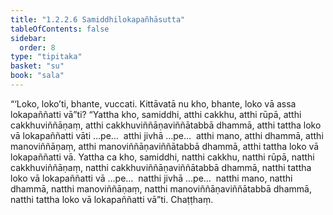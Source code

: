 ```yaml
---
title: "1.2.2.6 Samiddhilokapañhāsutta"
tableOfContents: false
sidebar:
  order: 8
type: "tipitaka"
basket: "su"
book: "sala"
---
```



<DynamicBreadcrumb />

<Division number="68" book="sala" bookNo="13" page="267">

<Paragraph number="224" book="sala">
“‘Loko, loko’ti, bhante, vuccati. Kittāvatā nu kho, bhante, loko vā assa lokapaññatti vā”ti? “Yattha kho, samiddhi, atthi cakkhu, atthi rūpā, atthi cakkhuviññāṇaṃ, atthi cakkhuviññāṇaviññātabbā dhammā, atthi tattha loko vā lokapaññatti vāti …pe…  atthi jivhā …pe…  atthi mano, atthi dhammā, atthi manoviññāṇaṃ, atthi manoviññāṇaviññātabbā dhammā, atthi tattha loko vā lokapaññatti vā.
</Paragraph>

<Paragraph number="225" book="sala">
Yattha ca kho, samiddhi, natthi cakkhu, natthi rūpā, natthi cakkhuviññāṇaṃ, natthi cakkhuviññāṇaviññātabbā dhammā, natthi tattha loko vā lokapaññatti vā …pe…  natthi jivhā …pe…  natthi mano, natthi dhammā, natthi manoviññāṇaṃ, natthi manoviññāṇaviññātabbā dhammā, natthi tattha loko vā lokapaññatti vā”ti.

</Paragraph>
</Division>

<Paragraph number="226" type="center" book="sala">
Chaṭṭhaṃ.
</Paragraph>